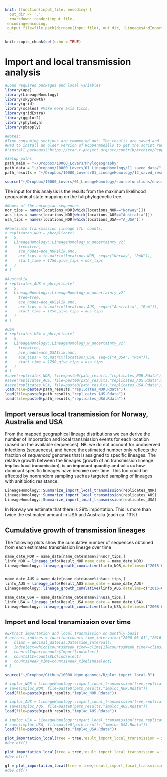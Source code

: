 ```yaml
---
knit: (function(input_file, encoding) {
  out_dir <- '.';
  rmarkdown::render(input_file,
 encoding=encoding,
 output_file=file.path(dirname(input_file), out_dir, 'LineagesAndImport.html'))})
---
```


```r
knitr::opts_chunk$set(echo = TRUE)

```

# Import and local transmission analysis


```r
#Load required packages and local variables
library(ape)
library(LineageHomology)
library(skygrowth)
library(grid)
library(scales) #Make more axis ticks.
library(gridExtra)
library(ggplot2)
library(phylodyn)
library(pbapply)

#Notes:
#Time consuming sections are commented out. The results are saved and loaded on new runs instead of rerunning every time. 
#Had to install an older version of RcppArmadillo to get the script running
#"install.packages("https://cran.r-project.org/src/contrib/Archive/RcppArmadillo/RcppArmadillo_0.9.900.3.0.tar.gz", repos=NULL, type="source")"

#Setup paths
path_main = "~/Dropbox/10000_Lovers/Phylogeography"
path_data = "~/Dropbox/10000_Lovers/01_LineageHomology/11_saved_data/"
path_results = "~/Dropbox/10000_Lovers/01_LineageHomology/12_saved_results/"

source("~/Dropbox/10000_Lovers/01_LineageHomology/sourcefunctions/environment_variables.R")
```

The input for this analysis is the results from the maximum likelihood geographical state mapping on the full phylogenetic tree. 

```r
#Names of the norwegian sequences
nor_tips = names(locations_NOR[which(locations_NOR=="Norway")])
aus_tips = names(locations_NOR[which(locations_AUS=="Australia")])
usa_tips = names(locations_NOR[which(locations_USA=="A_USA")])

#Replicate transmission lineage (TL) counts.
# replicates_NOR = pbreplicate(
#   5,
#   LineageHomology::LineageHomology_w_uncertainty_v2(
#     tree=tree,
#     ace_nodes=ace_NOR$lik.anc,
#     ace_tips = to.matrix(locations_NOR, seq=c("Norway", "RoW")),
#     start_time = 1750,give_tips = nor_tips
#   )
# )

#Australia
# replicates_AUS = pbreplicate(
#   5,
#   LineageHomology::LineageHomology_w_uncertainty_v2(
#     tree=tree,
#     ace_nodes=ace_AUS$lik.anc,
#     ace_tips = to.matrix(locations_AUS, seq=c("Australia", "RoW")),
#     start_time = 1750,give_tips = aus_tips
#   )
# )

#USA
# replicates_USA = pbreplicate(
#   5,
#   LineageHomology::LineageHomology_w_uncertainty_v2(
#     tree=tree,
#     ace_nodes=ace_USA$lik.anc,
#     ace_tips = to.matrix(locations_USA, seq=c("A_USA", "RoW")),
#     start_time = 1750,give_tips = usa_tips
#   )
# )
#save(replicates_NOR, file=paste0(path_results,"replicates_NOR.Rdata"))
#save(replicates_AUS, file=paste0(path_results,"replicates_AUS.Rdata"))
#save(replicates_USA, file=paste0(path_results,"replicates_USA.Rdata"))
load(file=paste0(path_results,"replicates_NOR.Rdata"))
load(file=paste0(path_results,"replicates_AUS.Rdata"))
load(file=paste0(path_results,"replicates_USA.Rdata"))
```

## Import versus local transmission for Norway, Australia and USA

From the mapped geographical lineage distributions we can derive the number of importation and local transmission events for each location (based on the available sequences). NB. we do not account for unobserved infections (sequences), and hence the estimated number only reflects the fraction of *sequenced* genomes that is assigned to specific lineages. The relative growth between the lineages (growth of an transmission lineage implies local transmission), is an important quantity and tells us how dominant specific lineages have become over time. This too could be affected by nonrandom sampling such as targeted sampling of lineages with anitibiotic resistance. 



```r
LineageHomology::Summarize_import_local_transmission(replicates_NOR)
LineageHomology::Summarize_import_local_transmission(replicates_AUS)
LineageHomology::Summarize_import_local_transmission(replicates_USA)

```


In Norway we estimate that there is 29% importation. This is more than twice the estimated amount in USA and Australia (each ca. 13%)

## Cumulative growth of transmission lineages

The following plots show the cumulative number of sequences obtained from each estimated transmission lineage over time
```r
name_date_NOR = name_date[name_date$name%in%nor_tips,]
linfo_NOR = lineage_info(Result_NOR,name_date = name_date_NOR)
LineageHomology::lineage_growth_cumulative(linfo_NOR,datelims=c("2015-01-01","2019-06-15","1 year"))


name_date_AUS = name_date[name_date$name%in%aus_tips,]
linfo_AUS = lineage_info(Result_AUS,name_date = name_date_AUS)
LineageHomology::lineage_growth_cumulative(linfo_AUS,datelims=c("2016-07-01","2018-06-15","5 months"))

name_date_USA = name_date[name_date$name%in%usa_tips,]
linfo_USA = lineage_info(Result_USA,name_date = name_date_USA)
LineageHomology::lineage_growth_cumulative(linfo_USA,datelims=c("2008-07-01","2019-06-15","2 year"))

```


## Import and local transmission over time

```r
#Extract importation and local transmission on monthly basis
# extract_indices = function(counts,time_interval=c("2000-05-01","2016-05-01")){
#   clims = decimal_date(as.Date(time_interval))
#   indselect=which(counts$Week_time>=clims[1]&counts$Week_time<=clims[2])
#   counts$Import=counts$Import[indselect]
#   counts$LC=counts$LC[indselect]
#   counts$Week_time=counts$Week_time[indselect]
# }

source("~/Dropbox/Github/10000_Ngon_genomes/R/plot_import_local.R")


```

```r
# imploc_NOR = LineageHomology::import_local_transmission(tree,replicates_NOR,start_time=1750,time_interval_size = 1)
# save(imploc_NOR, file=paste0(path_results,"imploc_NOR.Rdata"))
load(file=paste0(path_results,"imploc_NOR.Rdata"))

# imploc_AUS = LineageHomology::import_local_transmission(tree,replicates_AUS,start_time=1750,time_interval_size = 1)
# save(imploc_AUS, file=paste0(path_results,"imploc_AUS.Rdata"))
load(file=paste0(path_results,"imploc_AUS.Rdata"))

# imploc_USA = LineageHomology::import_local_transmission(tree,replicates_USA,start_time=1750,time_interval_size = 1)
# save(imploc_USA, file=paste0(path_results,"imploc_USA.Rdata"))
load(file=paste0(path_results,"imploc_USA.Rdata"))

```

```r
plot_importation_local(tree = tree,result_import_local_transmission = imploc_NOR,start_time = 1750,date_breaks = "2 years",time_interval = c("2000-01-01","2018-01-01"), main_title = "Norway")
#dev.off()
```

```r
plot_importation_local(tree = tree,result_import_local_transmission = imploc_USA,start_time = 1750,date_breaks = "2 years",time_interval = c("2000-01-01","2018-01-01"), main_title = "USA")
#dev.off()
```

```r
g1 = plot_importation_local(tree = tree,result_import_local_transmission = imploc_AUS,start_time = 1750,date_breaks = "2 years",time_interval = c("2000-01-01","2018-01-01"), main_title = "Australia")
#dev.off()
```

